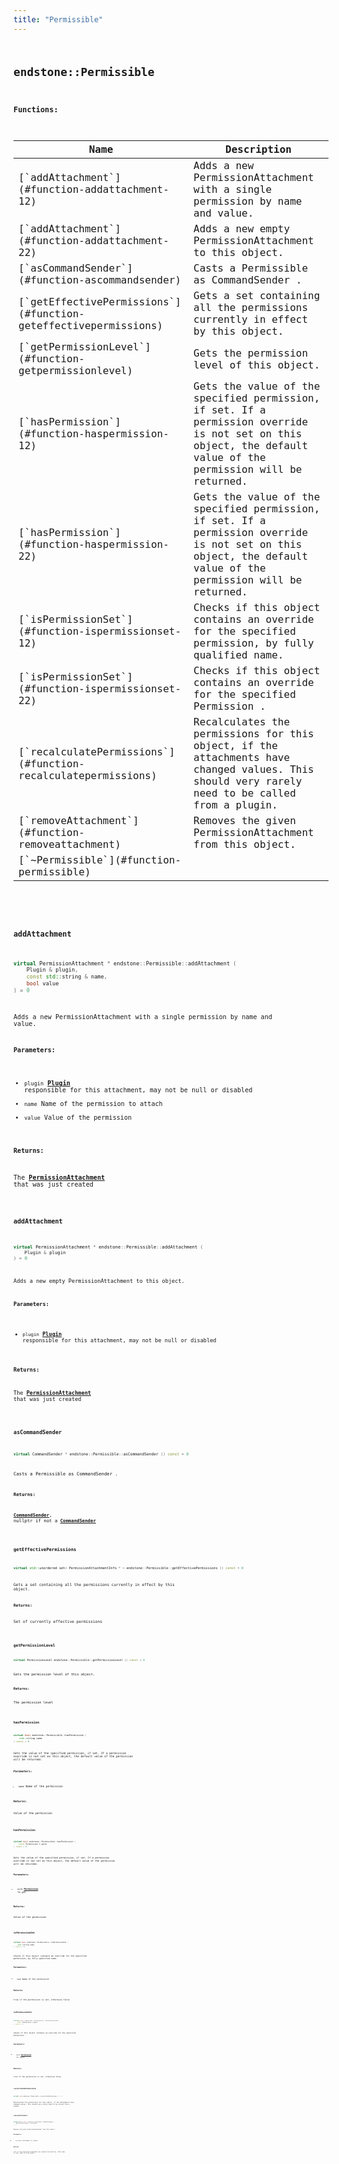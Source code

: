 ```yaml
---
title: "Permissible"
---
```


## <code className="doc-symbol doc-symbol-class"/> endstone::Permissible

















**Functions:**

<table>
<thead>
   <tr>
      <th>Name</th>
      <th>Description</th>
   </tr>
</thead>
<tbody>
<tr key="classendstone_1_1_permissible_1a08be02debf01b55544c4566931ed98fc">
    <td>[`addAttachment`](#function-addattachment-12)</td>
    <td>Adds a new PermissionAttachment with a single permission by name and value.</td>
</tr>
<tr key="classendstone_1_1_permissible_1ab1adef2b8d0494a9bfcd9c9ffb995f2b">
    <td>[`addAttachment`](#function-addattachment-22)</td>
    <td>Adds a new empty PermissionAttachment to this object.</td>
</tr>
<tr key="classendstone_1_1_permissible_1a49323c37f310044720678e27513b44dc">
    <td>[`asCommandSender`](#function-ascommandsender)</td>
    <td>Casts a Permissible as CommandSender .</td>
</tr>
<tr key="classendstone_1_1_permissible_1ad9307f3eef07e6e03a55b4fe9aab9be6">
    <td>[`getEffectivePermissions`](#function-geteffectivepermissions)</td>
    <td>Gets a set containing all the permissions currently in effect by this object.</td>
</tr>
<tr key="classendstone_1_1_permissible_1a6d78baa46215c951dc25cb5e55af085c">
    <td>[`getPermissionLevel`](#function-getpermissionlevel)</td>
    <td>Gets the permission level of this object.</td>
</tr>
<tr key="classendstone_1_1_permissible_1ade03215666f81be410f2b058fa2c158b">
    <td>[`hasPermission`](#function-haspermission-12)</td>
    <td>Gets the value of the specified permission, if set. If a permission override is not set on this object, the default value of the permission will be returned.</td>
</tr>
<tr key="classendstone_1_1_permissible_1ae3da30350acda91f5a007e15fc783ae6">
    <td>[`hasPermission`](#function-haspermission-22)</td>
    <td>Gets the value of the specified permission, if set. If a permission override is not set on this object, the default value of the permission will be returned.</td>
</tr>
<tr key="classendstone_1_1_permissible_1ae625f98f57116c559dc35a6cfce960d9">
    <td>[`isPermissionSet`](#function-ispermissionset-12)</td>
    <td>Checks if this object contains an override for the specified permission, by fully qualified name.</td>
</tr>
<tr key="classendstone_1_1_permissible_1af40d6121208b293a05abf56c47792995">
    <td>[`isPermissionSet`](#function-ispermissionset-22)</td>
    <td>Checks if this object contains an override for the specified Permission .</td>
</tr>
<tr key="classendstone_1_1_permissible_1acbd0e4c4815db28b66ef14976f110af5">
    <td>[`recalculatePermissions`](#function-recalculatepermissions)</td>
    <td>Recalculates the permissions for this object, if the attachments have changed values. This should very rarely need to be called from a plugin.</td>
</tr>
<tr key="classendstone_1_1_permissible_1a29dd5407f2c750a9b267f335d47aad29">
    <td>[`removeAttachment`](#function-removeattachment)</td>
    <td>Removes the given PermissionAttachment from this object.</td>
</tr>
<tr key="classendstone_1_1_permissible_1afd630275e217c42932d29208712fe438">
    <td>[`~Permissible`](#function-permissible)</td>
    <td></td>
</tr>
</tbody>
</table>

### <code className="doc-symbol doc-symbol-function"/> addAttachment

```cpp
virtual PermissionAttachment * endstone::Permissible::addAttachment (
    Plugin & plugin,
    const std::string & name,
    bool value
) = 0
```

Adds a new PermissionAttachment with a single permission by name and value.



**Parameters:**


* `plugin` [**Plugin**](classendstone_1_1_plugin.md) responsible for this attachment, may not be null or disabled 
* `name` Name of the permission to attach 
* `value` Value of the permission 



**Returns:**

The [**PermissionAttachment**](classendstone_1_1_permission_attachment.md) that was just created 





        
### <code className="doc-symbol doc-symbol-function"/> addAttachment

```cpp
virtual PermissionAttachment * endstone::Permissible::addAttachment (
    Plugin & plugin
) = 0
```

Adds a new empty PermissionAttachment to this object.



**Parameters:**


* `plugin` [**Plugin**](classendstone_1_1_plugin.md) responsible for this attachment, may not be null or disabled 



**Returns:**

The [**PermissionAttachment**](classendstone_1_1_permission_attachment.md) that was just created 





        
### <code className="doc-symbol doc-symbol-function"/> asCommandSender

```cpp
virtual CommandSender * endstone::Permissible::asCommandSender () const = 0
```

Casts a Permissible as CommandSender .



**Returns:**

[**CommandSender**](classendstone_1_1_command_sender.md), nullptr if not a [**CommandSender**](classendstone_1_1_command_sender.md) 





        
### <code className="doc-symbol doc-symbol-function"/> getEffectivePermissions

```cpp
virtual std::unordered_set< PermissionAttachmentInfo * > endstone::Permissible::getEffectivePermissions () const = 0
```

Gets a set containing all the permissions currently in effect by this object.



**Returns:**

Set of currently effective permissions 





        
### <code className="doc-symbol doc-symbol-function"/> getPermissionLevel

```cpp
virtual PermissionLevel endstone::Permissible::getPermissionLevel () const = 0
```

Gets the permission level of this object.



**Returns:**

The permission level 





        
### <code className="doc-symbol doc-symbol-function"/> hasPermission

```cpp
virtual bool endstone::Permissible::hasPermission (
    std::string name
) const = 0
```

Gets the value of the specified permission, if set. If a permission override is not set on this object, the default value of the permission will be returned.



**Parameters:**


* `name` Name of the permission 



**Returns:**

Value of the permission 





        
### <code className="doc-symbol doc-symbol-function"/> hasPermission

```cpp
virtual bool endstone::Permissible::hasPermission (
    const Permission & perm
) const = 0
```

Gets the value of the specified permission, if set. If a permission override is not set on this object, the default value of the permission will be returned.



**Parameters:**


* `perm` [**Permission**](classendstone_1_1_permission.md) to get 



**Returns:**

Value of the permission 





        
### <code className="doc-symbol doc-symbol-function"/> isPermissionSet

```cpp
virtual bool endstone::Permissible::isPermissionSet (
    std::string name
) const = 0
```

Checks if this object contains an override for the specified permission, by fully qualified name.



**Parameters:**


* `name` Name of the permission 



**Returns:**

true if the permission is set, otherwise false 





        
### <code className="doc-symbol doc-symbol-function"/> isPermissionSet

```cpp
virtual bool endstone::Permissible::isPermissionSet (
    const Permission & perm
) const = 0
```

Checks if this object contains an override for the specified Permission .



**Parameters:**


* `perm` [**Permission**](classendstone_1_1_permission.md) to check 



**Returns:**

true if the permission is set, otherwise false 





        
### <code className="doc-symbol doc-symbol-function"/> recalculatePermissions

```cpp
virtual void endstone::Permissible::recalculatePermissions () = 0
```

Recalculates the permissions for this object, if the attachments have changed values. This should very rarely need to be called from a plugin.

### <code className="doc-symbol doc-symbol-function"/> removeAttachment

```cpp
virtual Result< void > endstone::Permissible::removeAttachment (
    PermissionAttachment & attachment
) = 0
```

Removes the given PermissionAttachment from this object.



**Parameters:**


* `attachment` Attachment to remove 



**Returns:**

true if the specified attachment was removed successfully, false when it isn't part of this object 





        